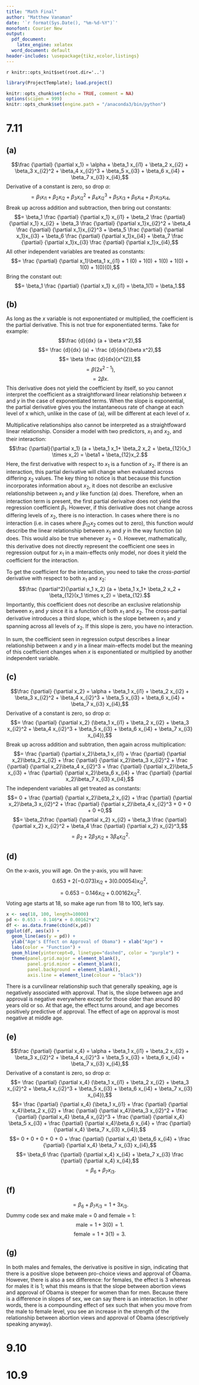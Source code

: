 ```yaml
---
title: "Math Final"
author: "Matthew Vanaman"
date: '`r format(Sys.Date(), "%m-%d-%Y")`'
monofont: Courier New
output:
  pdf_document: 
    latex_engine: xelatex
  word_document: default
header-includes: \usepackage{tikz,xcolor,listings}
---
```

`r knitr::opts_knit$set(root.dir='..')`

```r
library(ProjectTemplate); load.project()
```

```r
knitr::opts_chunk$set(echo = TRUE, comment = NA)
options(scipen = 999)
knitr::opts_chunk$set(engine.path = "/anaconda3/bin/python")
```


# 7.11

## (a)

$$\frac {\partial} {\partial x_1} = \alpha + \beta_1 x_{i1} + \beta_2 x_{i2} + \beta_3 x_{i2}^2 + \beta_4 x_{i2}^3 + \beta_5 x_{i3} + \beta_6 x_{i4} + \beta_7 x_{i3} x_{i4},$$
Derivative of a constant is zero, so drop $\alpha$:
$$= \beta_1 x_{i1} + \beta_2 x_{i2} + \beta_3 x_{i2}^2 + \beta_4 x_{i2}^3 + \beta_5 x_{i3} + \beta_6 x_{i4} + \beta_7 x_{i3} x_{i4},$$
Break up across addition and subtraction, then bring out constants:
$$= \beta_1 \frac {\partial} {\partial x_1} x_{i1} + \beta_2 \frac {\partial} {\partial x_1} x_{i2} + \beta_3 \frac {\partial} {\partial x_1}x_{i2}^2 + \beta_4 \frac {\partial} {\partial x_1}x_{i2}^3 + \beta_5 \frac {\partial} {\partial x_1}x_{i3} + \beta_6 \frac {\partial} {\partial x_1}x_{i4} + \beta_7 \frac {\partial} {\partial x_1}x_{i3} \frac {\partial} {\partial x_1}x_{i4},$$
All other independent variables are treated as constants:
$$= \frac {\partial} {\partial x_1}\beta_1 x_{i1} + 1 (0) + 1(0) + 1(0) + 1(0) + 1(0) + 1(0)(0),$$
Bring the constant out:
$$= \beta_1 \frac {\partial} {\partial x_1} x_{i1} = \beta_1(1) = \beta_1.$$

## (b)

As long as the *x* variable is not exponentiated or multiplied, the coefficient is the partial derivative. This is not true for exponentiated terms. Take for example:
$$\frac {d}{dx} (a + \beta x^2),$$
$$= \frac {d}{dx} (a) + \frac {d}{dx}(\beta x^2),$$
$$= \beta \frac {d}{dx}(x^{2}),$$
$$= \beta (2 x^{2-1}),$$
$$=2\beta x.$$
This derivative does not yield the coefficient by itself, so you cannot interpret the coefficient as a straightforward linear relationship between *x* and *y* in the case of exponentiated terms. When the slope is exponential, the partial derivative gives you the instantaneous rate of change at each level of x which, unlike in the case of (a), will be different at each level of *x*.

Multiplicative relationships also cannot be interpreted as a straightfoward linear relationship. Consider a model with two predictors, $x_1$ and $x_2$, and their interaction: 
$$\frac {\partial}{\partial x_1} (a + \beta_1 x_1+ \beta_2 x_2 + \beta_{12}(x_1 \times x_2) = \beta1 + \beta_{12}x_2.$$
Here, the first derivative with respect to $x_1$ is a function of $x_{2}$. If there is an interaction, this partial derivative will change when evaluated across differing $x_2$ values. The key thing to notice is that because this function incorporates information about $x_2$, it does not describe an exclusive relationship between $x_1$ and $y$ like function (a) does.  Therefore, when an interaction term is present, the first partial derivaitve does not yield the regression coefficient $\beta_1$. However, if this derivative does not change across differing levels of $x_2$, there is no interaction. In cases where there is no interaction (i.e. in cases where $\beta_{12} x_2$ comes out to zero), this function *would*  describe the linear relationship between $x_1$ and $y$ in the way function (a) does. This would also be true whenever $x_2 = 0$. However, mathematically, this derivative does not directly represent the coefficient one sees in regression output for $x_1$ in a main-effects only model, nor does it yield the coefficient for the interaction. 

To get the coefficient for the interaction, you need to take the *cross-partial* derivative with respect to both $x_1$ and $x_2$:
$$\frac {\partial^2}{\partial x_1 x_2} (a + \beta_1 x_1+ \beta_2 x_2 + \beta_{12}(x_1 \times x_2) = \beta_{12}.$$
Importantly, this coefficient does not describe an exclusive relationship between $x_1$ and $y$ since it is a function of both $x_1$ and $x_2$. The cross-partial derivative introduces a third slope, which is the slope between $x_1$ and $y$ spanning across all levels of $x_2$. If this slope is zero, you have no interaction. 

In sum, the coefficient seen in regression output describes a linear relationship between $x$ and $y$ in a linear main-effects model but the meaning of this coefficient changes when $x$ is exponentiated or multiplied by another independent variable.  

## (c)

$$\frac {\partial} {\partial x_2} = \alpha + \beta_1 x_{i1} + \beta_2 x_{i2} + \beta_3 x_{i2}^2 + \beta_4 x_{i2}^3 + \beta_5 x_{i3} + \beta_6 x_{i4} + \beta_7 x_{i3} x_{i4},$$
Derivative of a constant is zero, so drop $\alpha$:
$$= \frac {\partial} {\partial x_2} (\beta_1 x_{i1} + \beta_2 x_{i2} + \beta_3 x_{i2}^2 + \beta_4 x_{i2}^3 + \beta_5 x_{i3} + \beta_6 x_{i4} + \beta_7 x_{i3} x_{i4}),$$
Break up across addition and subtration, then again across multiplication:
$$= \frac {\partial} {\partial x_2}\beta_1  x_{i1} + \frac {\partial} {\partial x_2}\beta_2  x_{i2} + \frac {\partial} {\partial x_2}\beta_3 x_{i2}^2 + \frac {\partial} {\partial x_2}\beta_4 x_{i2}^3 + \frac {\partial} {\partial x_2}\beta_5 x_{i3} + \frac {\partial} {\partial x_2}\beta_6 x_{i4} + \frac {\partial} {\partial x_2}\beta_7 x_{i3} x_{i4},$$
The independent variables all get treated as constants:
$$= 0 + \frac {\partial} {\partial x_2}\beta_2  x_{i2} + \frac {\partial} {\partial x_2}\beta_3  x_{i2}^2 + \frac {\partial} {\partial x_2}\beta_4  x_{i2}^3 + 0 + 0 + 0 +0,$$
$$= \beta_2\frac {\partial} {\partial x_2} x_{i2} + \beta_3 \frac {\partial} {\partial x_2}  x_{i2}^2 + \beta_4 \frac {\partial} {\partial x_2}  x_{i2}^3,$$
$$= \beta_2 + 2\beta_3  x_{i2} + 3 \beta_4 x_{i2}^2.$$

## (d)

On the x-axis, you will age. On the y-axis, you will have: \newline
$$0.653 + 2(−0.073)x_{i2} + 3(0.00054)x_{i2}^2,$$
$$= 0.653 − 0.146x_{i2} + 0.00162x_{i2}^2.$$
Voting age starts at 18, so make age run from 18 to 100, let's say.

```r
x <- seq(18, 100, length=10000)
pd <- 0.653 - 0.146*x + 0.00162*x^2
df <- as.data.frame(cbind(x,pd))
ggplot(df, aes(x)) +
  geom_line(aes(y = pd)) +
  ylab("Age's Effect on Approval of Obama") + xlab("Age") +
  labs(color = "Function") +
  geom_hline(yintercept=0, linetype="dashed", color = "purple") +
  theme(panel.grid.major = element_blank(), 
        panel.grid.minor = element_blank(),
        panel.background = element_blank(), 
        axis.line = element_line(colour = "black"))
```

There is a curvilinear relationship such that generally speaking, age is negatively associated with approval. That is, the slope between age and approval is negative everywhere except for those older than around 80 years old or so. At that age, the effect turns around, and age becomes positively predictive of approval. The effect of age on approval is most negative at middle age.

## (e)

$$\frac {\partial} {\partial x_4} = \alpha + \beta_1 x_{i1} + \beta_2 x_{i2} + \beta_3 x_{i2}^2 + \beta_4 x_{i2}^3 + \beta_5 x_{i3} + \beta_6 x_{i4} + \beta_7 x_{i3} x_{i4},$$
Derivative of a constant is zero, so drop $\alpha$:
$$= \frac {\partial} {\partial x_4} (\beta_1 x_{i1} + \beta_2 x_{i2} + \beta_3 x_{i2}^2 + \beta_4 x_{i2}^3 + \beta_5 x_{i3} + \beta_6 x_{i4} + \beta_7 x_{i3} x_{i4}),$$
$$= \frac {\partial} {\partial x_4} (\beta_1 x_{i1} + \frac {\partial} {\partial x_4}\beta_2 x_{i2} + \frac {\partial} {\partial x_4}\beta_3 x_{i2}^2 + \frac {\partial} {\partial x_4} \beta_4 x_{i2}^3 + \frac {\partial} {\partial x_4} \beta_5 x_{i3} + \frac {\partial} {\partial x_4}\beta_6 x_{i4} + \frac {\partial} {\partial x_4} \beta_7 x_{i3} x_{i4}),$$
$$= 0 + 0 + 0 + 0 + 0 + \frac {\partial} {\partial x_4} \beta_6 x_{i4} + \frac {\partial} {\partial x_4} \beta_7 x_{i3} x_{i4},$$
$$= \beta_6 \frac {\partial} {\partial x_4} x_{i4} + \beta_7 x_{i3} \frac {\partial} {\partial x_4} x_{i4},$$
$$= \beta_6 + \beta_7 x_{i3}.$$

## (f)

$$= \beta_6 + \beta_7 x_{i3} = 1 + 3 x_{i3}.$$
Dummy code sex and make male = 0 and female = 1:
$$\textrm{male} = 1 + 3(0) = 1.$$
$$\textrm{female} = 1 + 3(1) = 3.$$

## (g)

In both males and females, the derivative is positive in sign, indicating that there is a positive slope between pro-choice views and approval of Obama. However, there is also a sex difference: for females, the effect is 3 whereas for males it is 1; what this means is that the slope between abortion views and approval of Obama is steeper for women than for men. Because there is a difference in slopes of sex, we can say there is an interaction. In other words, there is a compounding effect of sex such that when you move from the male to female level, you see an increase in the strength of the relationship between abortion views and approval of Obama (descriptively speaking anyway).

# 9.10


# 10.9